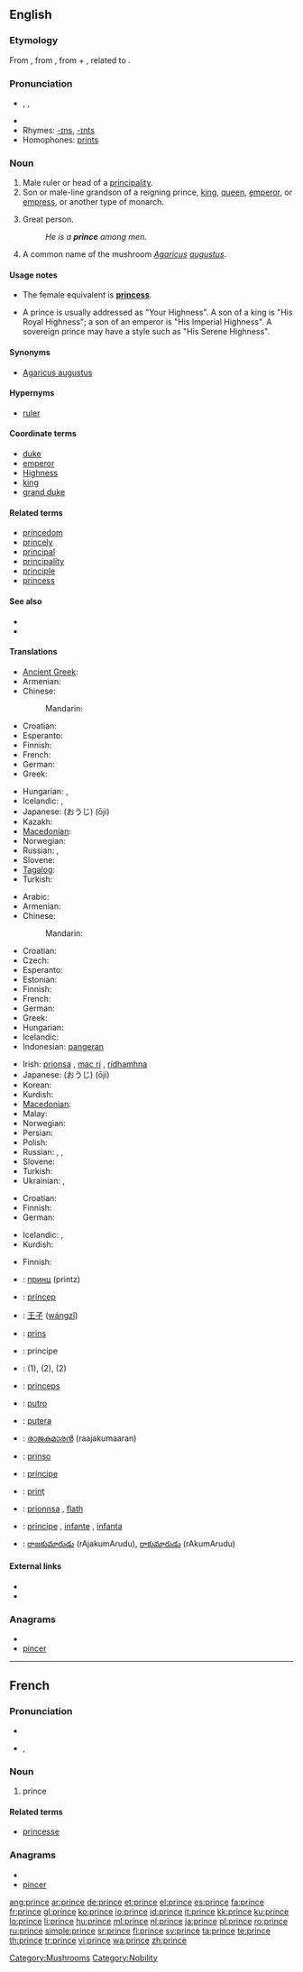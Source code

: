 {{also|Prince}}
==English==

===Etymology===
From {{etyl|fr}} {{term|prince|lang=fr}}, from {{etyl|la}} {{term|princeps||first head|lang=la}}, from {{term|primus||first|lang=la}} + {{term|ceps||head|lang=la}}, related to {{term|capitus||head|lang=la}}.

===Pronunciation===
* {{enPR|prĭns}}, {{IPA|/pɹɪns/}}, {{SAMPA|/prIns/}}
* {{audio|en-us-prince.ogg|Audio (US)}}
* Rhymes: [[-ɪns]], [[-ɪnts]]
* Homophones: [[prints]]

===Noun===
{{en-noun}}

# Male ruler or head of a [[principality]].
# Son or male-line grandson of a reigning prince, [[king]], [[queen]], [[emperor]], or [[empress]], or another type of monarch.
# {{i|metaphorical}} Great person.
#: ''He is a '''prince''' among men.''
# A common name of the mushroom ''[[Agaricus]] [[augustus]]''.

====Usage notes====
* The female equivalent is '''[[princess]]'''.

* A prince is usually addressed as "Your Highness".  A son of a king is "His Royal Highness"; a son of an emperor is "His Imperial Highness".  A sovereign prince may have a style such as "His Serene Highness".

====Synonyms====
* {{sense|mushroom}} [[w:Agaricus augustus|Agaricus augustus]]

====Hypernyms====
* [[ruler]]

====Coordinate terms====
* [[duke]]
* [[emperor]]
* [[Highness]]
* [[king]]
* [[grand duke]]

====Related terms====
* [[princedom]]
* [[princely]]
* [[principal]]
* [[principality]]
* [[principle]]
* [[princess]]

====See also====
* {{specieslite|Agaricus augustus}}
* {{commonslite|Agaricus augustus}}

====Translations====
{{trans-top|male ruler or head of a principality}}
* [[Ancient Greek]]: {{tø|grc|Πρίγκυψ|m|sc=polytonic}}
* Armenian: {{t-|hy|իշխան|tr=išxan}}
* Chinese:
*: Mandarin: {{t-|cmn|王子|tr=wángzǐ|sc=Hani}}
* Croatian: {{t-|hr|princ|m}}
* Esperanto: {{t-|eo|princo|xs=Esperanto}}
* Finnish: {{t+|fi|ruhtinas}}
* French: {{t+|fr|prince|m}}
* German: {{t+|de|Fürst|m}}
* Greek: {{t+|el|πρίγκιπας|m|tr=prígipas}}
{{trans-mid}}
* Hungarian: {{t+|hu|fejedelem}}, {{t|hu|uralkodó}}
* Icelandic: {{t+|is|prins|m}}, {{t-|is|fursti|m}}
* Japanese: {{t-|ja|王子}} (おうじ) (ōji)
* Kazakh: {{t-|kk|ханзада|tr=xanzada|sc=Cyrl|xs=Kazakh}}
* [[Macedonian]]: {{t-|mk|кнез|m|tr=knez}}
* Norwegian: {{t-|no|prins|m}}
* Russian: {{t+|ru|князь|m|tr=knjaz'}}, {{t+|ru|принц|m|tr=princ}}
* Slovene: {{t+|sl|knez|m}}
* [[Tagalog]]: {{t|tl|prinsipe|xs=Tagalog}}
* Turkish: {{t+|tr|prens}}
{{trans-bottom}}

{{trans-top|son or male-line grandson of a reigning monarch}}
* Arabic: {{t|ar|أمير|m|tr='amiir}}
* Armenian: {{t-|hy|արքայազն|tr=ark'ayazn}}
* Chinese:
*: Mandarin: {{t-|cmn|王子|tr=wángzǐ|sc=Hani}}
* Croatian: {{t-|hr|princ|m}}
* Czech: {{t-|cs|princ|m}}
* Esperanto: {{t-|eo|reĝido|xs=Esperanto}}
* Estonian: {{t-|et|prints}}
* Finnish: {{t+|fi|prinssi}}
* French: {{t+|fr|prince|m}}
* German: {{t+|de|Prinz|m}}
* Greek: {{t|el| πρίγκιπας |m|tr=príngipas}}
* Hungarian: {{t+|hu|herceg}}
* Icelandic: {{t+|is|prins|m}}
* Indonesian: [[pangeran]]
{{trans-mid}}
* Irish: [[prionsa]] {{m}}, [[mac rí]] {{m}}, [[rídhamhna]] {{m}}
* Japanese: {{t-|ja|王子}} (おうじ) (ōji)
* Korean: {{t|ko|왕자|tr=wangja|sc=Hang}}
* Kurdish: {{t+|ku|میر|sc=ku-Arab}}
* [[Macedonian]]: {{t-|mk|принц|m|tr=princ}}
* Malay: {{t-|ms|putra|xs=Malay}}
* Norwegian: {{t-|no|prins|m}}
* Persian: {{t+|fa|شاهزاده|tr=šâhzâde|xs=Persian}}
* Polish: {{t+|pl|książę|m}}
* Russian: {{t+|ru|принц|m|tr=princ}}, {{t+|ru|царевич|m|tr=carévič}} {{qualifier|tsar's son}} , {{t+|ru|королевич|m|tr=korolévič}} {{qualifier|king's son}}
* Slovene: {{t+|sl|princ|m}}
* Turkish: {{t+|tr|prens}}
* Ukrainian: {{t-|uk|принц|m|tr=prync|xs=Ukrainian}}, {{t+|uk|королевич|tr=korolévič|xs=Ukrainian}}
{{trans-bottom}}

{{trans-top|''(metaphorical)'' great person}}
* Croatian: {{t-|hr|princ|m}}
* Finnish: {{t+|fi|kunkku}} {{qualifier|figuratively}}
* German: {{t+|de|König|m}}
{{trans-mid}}
* Icelandic: {{t+|is|prins|m}}, {{t-|is|mikilmenni|n}}
* Kurdish: {{ku-Arab|[[میری میران]]}}
{{trans-bottom}}

{{trans-top|''Agaricus augustus''}}
* Finnish: {{t-|fi|upeaherkkusieni}}
{{trans-mid}}
{{trans-bottom}}

{{checktrans-top}}
* {{ttbc|Bulgarian}}: [[принц#Bulgarian|принц]] (printz) {{m}}
* {{ttbc|Catalan}}: [[príncep]] {{m}}
* {{ttbc|Chinese}}: [[王子]] ([[wángzǐ]])
* {{ttbc|Dutch}}: [[prins]] {{m}}
* {{ttbc|Italian}}: principe {{m}}
* {{ttbc|Kurdish}}: {{t|ku|mîr}} {{m}} (1), {{t|ku|pismîr}} {{m}} (2), {{t+|ku|prens}} {{m}} (2)
* {{ttbc|Latin}}: [[princeps]] {{m}}
* {{ttbc|Javanese}}: [[putro]]
{{trans-mid}}
* {{ttbc|Malay}}: [[putera]]
* {{ttbc|Malayalam}}: [[രാജകുമാരന്‍]] (raajakumaaran) {{m}}
* {{ttbc|Novial}}: [[prinso]]
* {{ttbc|Portuguese}}: [[príncipe]] {{m}}
* {{ttbc|Romanian}}: [[prinţ]] {{m}}
* {{ttbc|Scottish Gaelic}}: [[prionnsa]] {{m}}, [[flath]] {{m}}
* {{ttbc|Spanish}}: [[príncipe]] {{m}}, [[infante]] {{m}}, [[infanta]] {{f}}
* {{ttbc|Telugu}}: [[రాజకుమారుడు]] (rAjakumArudu), [[రాకుమారుడు]] (rAkumArudu)
{{trans-bottom}}

====External links====
* {{R:Webster 1913}}
* {{R:Century 1911}}

===Anagrams===
* {{alphagram|ceinpr}}
* [[pincer#English|pincer]]

[[Category:Mushrooms]]
[[Category:Nobility]]

----

==French==

===Pronunciation===
* {{audio|Fr-prince.ogg|audio}}
* {{IPA|/prɛ̃s/|lang=fr}}, {{SAMPA|/prE~s/}}

===Noun===
{{fr-noun|m}}

# prince

====Related terms====
* [[princesse]]

===Anagrams===
* {{alphagram|ceinpr}}
* [[pincer#French|pincer]]

[[ang:prince]]
[[ar:prince]]
[[de:prince]]
[[et:prince]]
[[el:prince]]
[[es:prince]]
[[fa:prince]]
[[fr:prince]]
[[gl:prince]]
[[ko:prince]]
[[io:prince]]
[[id:prince]]
[[it:prince]]
[[kk:prince]]
[[ku:prince]]
[[lo:prince]]
[[li:prince]]
[[hu:prince]]
[[ml:prince]]
[[nl:prince]]
[[ja:prince]]
[[pl:prince]]
[[ro:prince]]
[[ru:prince]]
[[simple:prince]]
[[sr:prince]]
[[fi:prince]]
[[sv:prince]]
[[ta:prince]]
[[te:prince]]
[[th:prince]]
[[tr:prince]]
[[vi:prince]]
[[wa:prince]]
[[zh:prince]]
